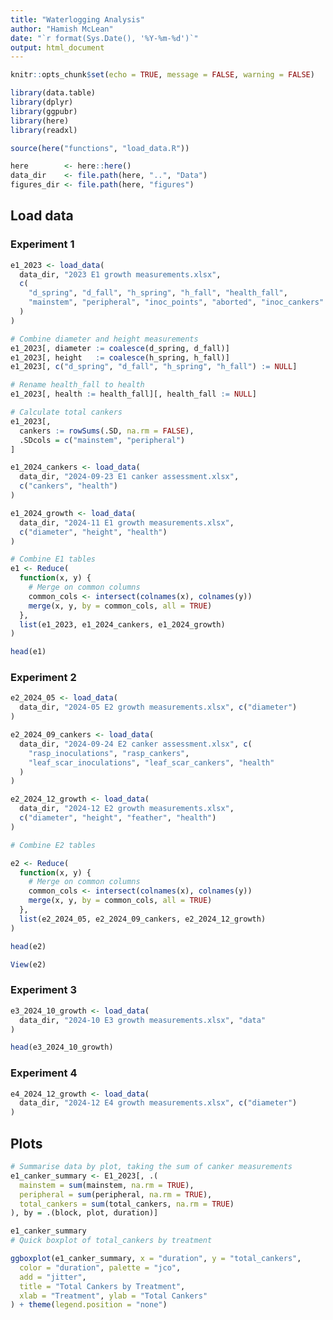 ```yaml
---
title: "Waterlogging Analysis"
author: "Hamish McLean"
date: "`r format(Sys.Date(), '%Y-%m-%d')`"
output: html_document
---
```


```r
knitr::opts_chunk$set(echo = TRUE, message = FALSE, warning = FALSE)
```

```r

library(data.table)
library(dplyr)
library(ggpubr)
library(here)
library(readxl)

source(here("functions", "load_data.R"))

```

```r

here        <- here::here()
data_dir    <- file.path(here, "..", "Data")
figures_dir <- file.path(here, "figures")

```

## Load data

### Experiment 1

```r

e1_2023 <- load_data(
  data_dir, "2023 E1 growth measurements.xlsx",
  c(
    "d_spring", "d_fall", "h_spring", "h_fall", "health_fall",
    "mainstem", "peripheral", "inoc_points", "aborted", "inoc_cankers"
  )
)

# Combine diameter and height measurements
e1_2023[, diameter := coalesce(d_spring, d_fall)]
e1_2023[, height   := coalesce(h_spring, h_fall)]
e1_2023[, c("d_spring", "d_fall", "h_spring", "h_fall") := NULL]

# Rename health_fall to health
e1_2023[, health := health_fall][, health_fall := NULL]

# Calculate total cankers
e1_2023[,
  cankers := rowSums(.SD, na.rm = FALSE),
  .SDcols = c("mainstem", "peripheral")
]

e1_2024_cankers <- load_data(
  data_dir, "2024-09-23 E1 canker assessment.xlsx",
  c("cankers", "health")
)

e1_2024_growth <- load_data(
  data_dir, "2024-11 E1 growth measurements.xlsx",
  c("diameter", "height", "health")
)

# Combine E1 tables
e1 <- Reduce(
  function(x, y) {
    # Merge on common columns
    common_cols <- intersect(colnames(x), colnames(y))
    merge(x, y, by = common_cols, all = TRUE)
  }, 
  list(e1_2023, e1_2024_cankers, e1_2024_growth)
)

head(e1)

```

### Experiment 2

```r

e2_2024_05 <- load_data(
  data_dir, "2024-05 E2 growth measurements.xlsx", c("diameter")
)

e2_2024_09_cankers <- load_data(
  data_dir, "2024-09-24 E2 canker assessment.xlsx", c(
    "rasp_inoculations", "rasp_cankers",
    "leaf_scar_inoculations", "leaf_scar_cankers", "health"
  )
)

e2_2024_12_growth <- load_data(
  data_dir, "2024-12 E2 growth measurements.xlsx",
  c("diameter", "height", "feather", "health")
)

# Combine E2 tables

e2 <- Reduce(
  function(x, y) {
    # Merge on common columns
    common_cols <- intersect(colnames(x), colnames(y))
    merge(x, y, by = common_cols, all = TRUE)
  }, 
  list(e2_2024_05, e2_2024_09_cankers, e2_2024_12_growth)
)

head(e2)

View(e2)

```

### Experiment 3

```r

e3_2024_10_growth <- load_data(
  data_dir, "2024-10 E3 growth measurements.xlsx", "data"
)

head(e3_2024_10_growth)

```

### Experiment 4

```r

e4_2024_12_growth <- load_data(
  data_dir, "2024-12 E4 growth measurements.xlsx", c("diameter")
)

```

## Plots

```r

# Summarise data by plot, taking the sum of canker measurements
e1_canker_summary <- E1_2023[, .(
  mainstem = sum(mainstem, na.rm = TRUE),
  peripheral = sum(peripheral, na.rm = TRUE),
  total_cankers = sum(total_cankers, na.rm = TRUE)
), by = .(block, plot, duration)]

e1_canker_summary
# Quick boxplot of total_cankers by treatment

ggboxplot(e1_canker_summary, x = "duration", y = "total_cankers",
  color = "duration", palette = "jco",
  add = "jitter",
  title = "Total Cankers by Treatment",
  xlab = "Treatment", ylab = "Total Cankers"
) + theme(legend.position = "none")

```

